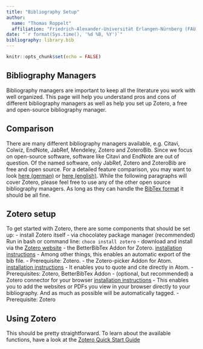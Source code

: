 ```yaml
---
title: "Bibliography Setup"
author:
  name: "Thomas Roppelt"
  affiliation: "Friedrich-Alexander-Universität Erlangen-Nürnberg (FAU)"
date: "`r format(Sys.time(), '%d %B, %Y')`"
bibliography: library.bib
---
```


```r
knitr::opts_chunk$set(echo = FALSE)
```

## Bibliography Managers
Bibliography managers are important to keep all the literature you work with well organized.
This page will help you understand pros and cons of different bibliography managers as well as help you set up Zotero, a free and open-source bibliography manager.

## Comparison
There are many different bibliography managers available, e.g. Citavi, Colwiz, EndNote, JabRef, Mendeley, Zotero and ZoteroBib.
Since we focus on open-source software, software like Citavi and EndNote are out of question.
Of the named software, only JabRef, Zotero and ZoteroBib are free and open source.
For a detailed feature comparison, you may want to look [here (german)](https://ub.fau.de/schreiben-publizieren/literaturverwaltung/) or [here (english)](https://en.wikipedia.org/wiki/Comparison_of_reference_management_software).
While the following paragraphs will cover Zotero, please feel free to use any of the other open source bibliography managers. As long as they can handle the [BibTex format](https://de.wikipedia.org/wiki/BibTeX) it should be all fine.

## Zotero setup
To get started with Zotero, there are some components that should be set up:
- install Zotero itself
  - via chocolatey package manager (recommended)
    Run in bash or command line: `choco install zotero`
  - download and install via the [Zotero website](https://www.zotero.org/)
- the BetterBibTex Addon for Zotero. [installation instructions](https://retorque.re/zotero-better-bibtex/installation/)
    - Among other things, this enables an automatic export of the bib file.
    - Prerequisite: Zotero.
- the Zotero-picker Addon for Atom. [installation instructions](https://atom.io/packages/zotero-picker)
    - It enables you to quote and cite directly in Atom.
    - Prerequisites: Zotero, BetterBibTex Addon
- (optional, but recommended) a Zotero connector for your browser [installation instructions](https://www.zotero.org/download/connectors)
    - This enables you to add the websites or PDFs you view in your browser directly to your bibliography. And as much as possible will be automatically tagged.
    - Prerequisite: Zotero

## Using Zotero
This should be pretty straightforward. To learn about the available functions, have a look at the [Zotero Quick Start Guide](https://www.zotero.org/support/quick_start_guide)
